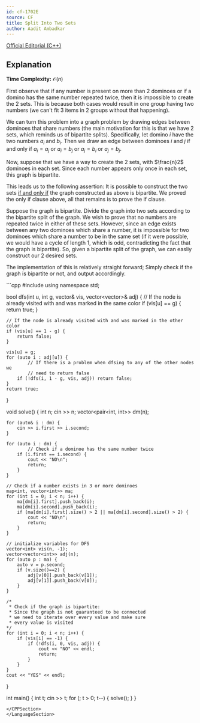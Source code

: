 ```yaml
---
id: cf-1702E
source: CF
title: Split Into Two Sets
author: Aadit Ambadkar
---
```


[Official Editorial (C++)](https://codeforces.com/blog/entry/104763)

## Explanation

**Time Complexity:** $\mathcal{O}(n)$

First observe that if any number is present on more than 2 dominoes or if a domino has the same number repeated twice, then 
it is impossible to create the 2 sets. This is because both cases would result in one group having two numbers (we can't fit 3 items in 2 groups without
that happening).

We can turn this problem into
a graph problem by drawing edges between dominoes that share numbers (the main motivation for this is that we have 2 sets, which reminds us of bipartite splits). Specifically, let domino $i$ have the two numbers 
$a_i$ and $b_i$. Then we draw an edge between dominoes $i$ and $j$ if and only if $a_i = a_j$ or $a_i = b_j$ or $a_j = b_i$
or $a_j = b_j$.

Now, suppose that we have a way to create the 2 sets, with $\frac{n}2$ dominoes in each set.
Since each number appears only once in each set, this graph is bipartite.

This leads us to the following assertion: It is possible to construct the two sets
[if and only if](https://artofproblemsolving.com/wiki/index.php/Iff) the graph constructed as above is bipartite. We proved
the only if clause above, all that remains is to prove the if clause.

Suppose the graph is bipartite. Divide the graph into two sets according to the bipartite split of the graph. We wish to prove
that no numbers are repeated twice in either of these sets. However, since an edge exists between any two dominoes which share
a number, it is impossible for two dominoes which share a number to be in the same set (if it were possible, we would have a
cycle of length 1, which is odd, contradicting the fact that the graph is bipartite). So, given a bipartite split of the graph,
we can easliy construct our 2 desired sets.

The implementation of this is relatively straight forward; Simply check if the graph is bipartite or not, and output accordingly.

<LanguageSection>
<CPPSection>
```cpp
#include <bits/stdc++.h>
using namespace std;

bool dfs(int u, int g, vector<int>& vis, vector<vector<int>>& adj) {
	// If the node is already visited with and was marked in the same color
	if (vis[u] == g) {
		return true;
	}
    
	// If the node is already visited with and was marked in the other color
	if (vis[u] == 1 - g) {
		return false;
	}
    
	vis[u] = g; 
	for (auto i : adj[u]) {
        	// If there is a problem when dfsing to any of the other nodes we 
        	// need to return false
		if (!dfs(i, 1 - g, vis, adj)) return false; 
	}
	return true;
}

void solve() {
	int n; 
	cin >> n;
	vector<pair<int, int>> dm(n);
    
	for (auto& i : dm) {
		cin >> i.first >> i.second;
	}
		
	for (auto i : dm) {
        	// Check if a dominoe has the same number twice
		if (i.first == i.second) {
			cout << "NO\n";
			return;
		}
	}

	// Check if a number exists in 3 or more dominoes
	map<int, vector<int>> ma;
	for (int i = 0; i < n; i++) {
		ma[dm[i].first].push_back(i);
		ma[dm[i].second].push_back(i);
		if (ma[dm[i].first].size() > 2 || ma[dm[i].second].size() > 2) {
			cout << "NO\n";
			return;
		}
	}

	// initialize variables for DFS
	vector<int> vis(n, -1);
	vector<vector<int>> adj(n);
	for (auto p : ma) {
		auto v = p.second;
		if (v.size()==2) {
			adj[v[0]].push_back(v[1]);
			adj[v[1]].push_back(v[0]);
		}
	}
	
	/*
	 * Check if the graph is bipartite:
	 * Since the graph is not guaranteed to be connected
	 * we need to iterate over every value and make sure
	 * every value is visited
	*/
	for (int i = 0; i < n; i++) {
		if (vis[i] == -1) {
			if (!dfs(i, 0, vis, adj)) {
				cout << "NO" << endl;
				return;
			}
		}
	}
	cout << "YES" << endl;
}

int main() {
	int t; 
	cin >> t; 
	for (; t > 0; t--) {
		solve();
	}
}
```
</CPPSection>
</LanguageSection>
